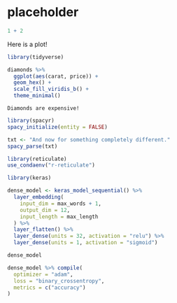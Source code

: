 # placeholder

```r
1 + 2
```


Here is a plot!

```r
library(tidyverse)

diamonds %>%
  ggplot(aes(carat, price)) +
  geom_hex() +
  scale_fill_viridis_b() +
  theme_minimal()

```


```block
Diamonds are expensive!
```


```r
library(spacyr)
spacy_initialize(entity = FALSE)

txt <- "And now for something completely different."
spacy_parse(txt)
```


```r
library(reticulate)
use_condaenv("r-reticulate")

library(keras)

dense_model <- keras_model_sequential() %>%
  layer_embedding(
    input_dim = max_words + 1,
    output_dim = 12,
    input_length = max_length
  ) %>%
  layer_flatten() %>%
  layer_dense(units = 32, activation = "relu") %>%
  layer_dense(units = 1, activation = "sigmoid")

dense_model

dense_model %>% compile(
  optimizer = "adam",
  loss = "binary_crossentropy",
  metrics = c("accuracy")
)
```


